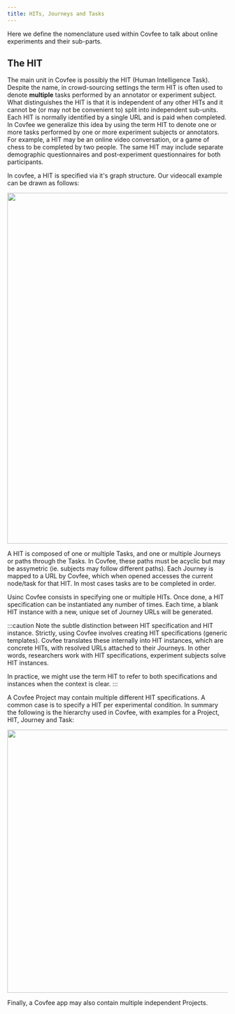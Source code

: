 ```yaml
---
title: HITs, Journeys and Tasks
---
```



Here we define the nomenclature used within Covfee to talk about online experiments and their sub-parts.

## The HIT

The main unit in Covfee is possibly the HIT (Human Intelligence Task). Despite the name, in crowd-sourcing settings the term HIT is often used to denote **multiple** tasks performed by an annotator or experiment subject. What distinguishes the HIT is that it is independent of any other HITs and it cannot be (or may not be convenient to) split into independent sub-units. Each HIT is normally identified by a single URL and is paid when completed. In Covfee we generalize this idea by using the term HIT to denote one or more tasks performed by one or more experiment subjects or annotators. For example, a HIT may be an online video conversation, or a game of chess to be completed by two people. The same HIT may include separate demographic questionnaires and post-experiment questionnaires for both participants.

In covfee, a HIT is specified via it's graph structure. Our videocall example can be drawn as follows:

<div class="text--center">
  <img src={useBaseUrl("/img/covfee_entities_1.png")} width="800" />
</div>

A HIT is composed of one or multiple Tasks, and one or multiple Journeys or paths through the Tasks. In Covfee, these paths must be acyclic but may be assymetric (ie. subjects may follow different paths). Each Journey is mapped to a URL by Covfee, which when opened accesses the current node/task for that HIT. In most cases tasks are to be completed in order.

Usinc Covfee consists in specifying one or multiple HITs. Once done, a HIT specification can be instantiated any number of times. Each time, a blank HIT instance with a new, unique set of Journey URLs will be generated.

:::caution
Note the subtle distinction between HIT specification and HIT instance. Strictly, using Covfee involves creating HIT specifications (generic templates). Covfee translates these internally into HIT instances, which are concrete HITs, with resolved URLs attached to their Journeys. In other words, researchers work with HIT specifications, experiment subjects solve HIT instances.

In practice, we might use the term HIT to refer to both specifications and instances when the context is clear.
:::

A Covfee Project may contain multiple different HIT specifications. A common case is to specify a HIT per experimental condition. In summary the following is the hierarchy used in Covfee, with examples for a Project, HIT, Journey and Task:

<div class="text--center">
  <img src={useBaseUrl("/img/covfee_entities_2.png")} width="600" />
</div>

Finally, a Covfee app may also contain multiple independent Projects.
